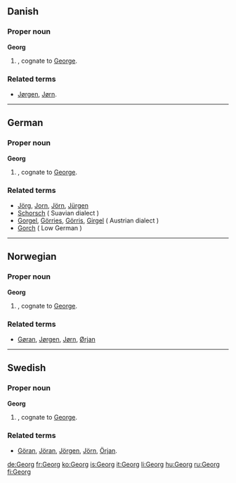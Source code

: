 ==Danish==

===Proper noun===
'''Georg'''

# {{given name|male||da:}}, cognate to [[George]].

===Related terms===
*[[Jørgen]], [[Jørn]].

----

==German==

===Proper noun===
'''Georg'''

# {{given name|male||de:}}, cognate to [[George]].

===Related terms===
*[[Jörg]], [[Jorn]], [[Jörn]], [[Jürgen]]
*[[Schorsch]] ( Suavian dialect )
*[[Gorgel]], [[Görries]], [[Görris]], [[Girgel]] ( Austrian dialect )
*[[Gorch]]  ( Low German )

----

==Norwegian==

===Proper noun===
'''Georg'''

# {{given name|male||no:}}, cognate to [[George]].

===Related terms===
*[[Gøran]], [[Jørgen]], [[Jørn]], [[Ørjan]]

----

==Swedish==

===Proper noun===
'''Georg'''

# {{given name|male||sv:}}, cognate to [[George]].

===Related terms===
*[[Göran]], [[Jöran]], [[Jörgen]], [[Jörn]], [[Örjan]].

[[de:Georg]]
[[fr:Georg]]
[[ko:Georg]]
[[is:Georg]]
[[it:Georg]]
[[li:Georg]]
[[hu:Georg]]
[[ru:Georg]]
[[fi:Georg]]